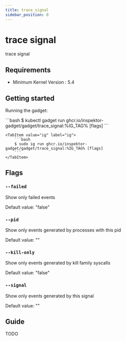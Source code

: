 ```yaml
---
title: trace_signal
sidebar_position: 0
---
```



# trace signal

trace signal

## Requirements

- Minimum Kernel Version : 5.4

## Getting started

Running the gadget:

<Tabs groupId="env">
    <TabItem value="kubectl-gadget" label="kubectl gadget">
        ```bash
        $ kubectl gadget run ghcr.io/inspektor-gadget/gadget/trace_signal:%IG_TAG% [flags]
        ```
    </TabItem>

    <TabItem value="ig" label="ig">
        ```bash
        $ sudo ig run ghcr.io/inspektor-gadget/gadget/trace_signal:%IG_TAG% [flags]
        ```
    </TabItem>
</Tabs>

## Flags

### `--failed`

Show only failed events

Default value: "false"

### `--pid`

Show only events generated by processes with this pid

Default value: ""

### `--kill-only`

Show only events generated by kill family syscalls

Default value: "false"

### `--signal`

Show only events generated by this signal

Default value: ""

## Guide

TODO
